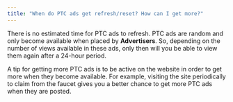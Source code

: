 ```yaml
---
title: "When do PTC ads get refresh/reset? How can I get more?"
---
```


There is no estimated time for PTC ads to refresh. PTC ads are random and only become available when placed by **Advertisers**. So, depending on the number of views available in these ads, only then will you be able to view them again after a 24-hour period.

A tip for getting more PTC ads is to be active on the website in order to get more when they become available. For example, visiting the site periodically to claim from the faucet gives you a better chance to get more PTC ads when they are posted.